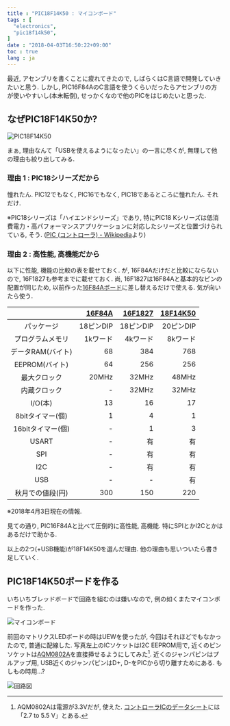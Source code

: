 ```yaml
---
title : "PIC18F14K50 : マイコンボード"
tags : [
  "electronics",
  "pic18f14k50",
]
date : "2018-04-03T16:50:22+09:00"
toc : true
lang : ja
---
```


最近, アセンブリを書くことに疲れてきたので,
しばらくはC言語で開発していきたいと思う.
しかし, PIC16F84AのC言語を使うくらいだったらアセンブリの方が使いやすいし(本末転倒),
せっかくなので他のPICをはじめたいと思った.

## なぜPIC18F14K50か?

![PIC18F14K50](./board-1.jpg)

まぁ, 理由なんて「USBを使えるようになったい」の一言に尽くが, 無理して他の理由も絞り出してみる.

### 理由 1 : PIC18シリーズだから

憧れたん. PIC12でもなく, PIC16でもなく, PIC18であるところに憧れたん. それだけ.

※PIC18シリーズは「ハイエンドシリーズ」であり,
特にPIC18 Kシリーズは低消費電力・高パフォーマンスアプリケーションに対応したシリーズと位置づけられている,
そう. ([PIC (コントローラ) - Wikipedia](https://ja.wikipedia.org/wiki/PIC_(%E3%82%B3%E3%83%B3%E3%83%88%E3%83%AD%E3%83%BC%E3%83%A9)#8bit_PIC%E3%82%B7%E3%83%AA%E3%83%BC%E3%82%BA%EF%BC%88%E3%83%87%E3%83%BC%E3%82%BF%E3%83%A1%E3%83%A2%E3%83%AA%E3%81%8C8%E3%83%93%E3%83%83%E3%83%88%E5%B9%85%EF%BC%89)より)

### 理由 2 : 高性能, 高機能だから

以下に性能, 機能の比較の表を載せておく.
が, 16F84Aだけだと比較にならないので, 16F1827も参考までに載せておく.
尚, 16F1827は16F84Aと基本的なピンの配置が同じため,
以前作った[16F84Aボード](/blog/pic16f84a/board/)に差し替えるだけで使える.
気が向いたら使う.

|  | [16F84A](http://akizukidenshi.com/catalog/g/gI-00097/) | [16F1827](http://akizukidenshi.com/catalog/g/gI-04430/) | [18F14K50](http://akizukidenshi.com/catalog/g/gI-03031/) |
|:-:|--:|--:|--:|
| パッケージ | 18ピンDIP | 18ピンDIP | 20ピンDIP |
| プログラムメモリ | 1kワード | 4kワード | 8kワード |
| データRAM(バイト) | 68 | 384 | 768 |
| EEPROM(バイト) | 64 | 256 | 256 |
| 最大クロック | 20MHz | 32MHz | 48MHz |
| 内蔵クロック | - | 32MHz | 32MHz |
| I/O(本) | 13 | 16 | 17 |
| 8bitタイマー(個) | 1 | 4 | 1 |
| 16bitタイマー(個) | - | 1 | 3 |
| USART | - | 有 | 有 |
| SPI | - | 有 | 有 |
| I2C | - | 有 | 有 |
| USB | - | - | 有 |
| 秋月での値段(円) | 300 | 150 | 220 |

※2018年4月3日現在の情報.

見ての通り, PIC16F84Aと比べて圧倒的に高性能, 高機能.
特にSPIとかI2Cとかはあるだけで助かる.

以上の2つ(+USB機能)が18F14K50を選んだ理由.
他の理由も思いついたら書き足していく.

## PIC18F14K50ボードを作る

いちいちブレッドボードで回路を組むのは嫌いなので,
例の如くまたマイコンボードを作った.

![マイコンボード](./board-2.jpg)

前回のマトリクスLEDボードの時はUEWを使ったが,
今回はそれほどでもなかったので, 普通に配線した.
写真左上のICソケットはI2C EEPROM用で,
近くのピンソケットは[AQM0802A](http://akizukidenshi.com/catalog/g/gP-06669/)を直接挿せるようにしてみた[^1].
近くのジャンパピンはプルアップ用,
USB近くのジャンパピンはD+, D-をPICから切り離すためにある.
もしもの時用...?

[^1]: AQM0802Aは電源が3.3Vだが, 使えた.
[コントローラICのデータシート](http://akizukidenshi.com/download/ds/sitronix/st7032.pdf)には「2.7 to 5.5 V」とある.

![回路図](./board-3.png)
